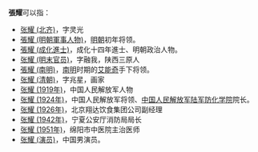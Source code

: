 '''張耀'''可以指：
* [[张耀_(北齐)|张耀 (北齐)]]，字灵光
* [[張耀_(明朝軍事人物)|張耀 (明朝軍事人物)]]，[[明朝|明朝]]初年将领。
* [[張耀_(成化進士)|張耀 (成化進士)]]，成化十四年進士、明朝政治人物。
* [[张耀_(明末官员)|张耀 (明末官员)]]，字融我，陕西三原人
* [[張耀_(南明)|張耀 (南明)]]，[[南明|南明]]时期的[[艾能奇|艾能奇]]手下将领。
* [[张耀_(清朝)|张耀 (清朝)]]，字兆星，画家
* [[张耀_(1919年)|张耀 (1919年)]]，中国人民解放军人物
* [[张耀_(1924年)|张耀 (1924年)]]，中国人民解放军将领、[[中国人民解放军陆军防化学院|中国人民解放军陆军防化学院]]院长。
* [[张耀_(1926年)|张耀 (1926年)]]，北京翔达饮食集团公司副经理
* [[张耀_(1942年)|张耀 (1942年)]]，宁夏公安厅消防局局长
* [[张耀_(1951年)|张耀 (1951年)]]，绵阳市中医院主治医师
* [[张耀_(演员)|张耀 (演员)]]，中国男演员。
{{disambig|Cat=二字中國相關消歧義}}